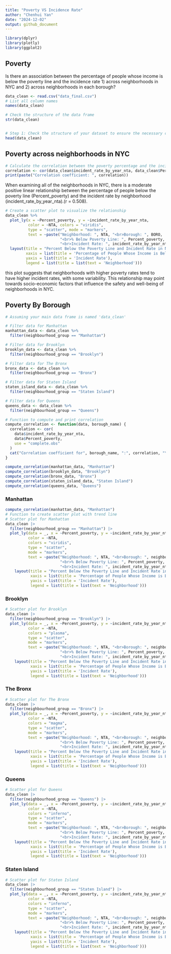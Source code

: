 ```yaml
---
title: "Poverty VS Incidence Rate"
author: "Chenhui Yan"
date: "2024-12-02"
output: github_document
---
```

```r
library(dplyr)
library(plotly)
library(ggplot2)

```

## Poverty
Is there an association between the percentage of people whose income is below the poverty line and the incidence rate 1) across neighborhoods in NYC and 2) across neighborhoods in each borough?


```r

data_clean <- read.csv("data_final.csv")
# List all column names
names(data_clean)

# Check the structure of the data frame
str(data_clean)


# Step 1: Check the structure of your dataset to ensure the necessary columns exist
head(data_clean)

```
## Poverty across neighborhoods in NYC

```r
# Calculate the correlation between the poverty percentage and the incident rate
correlation <- cor(data_clean$incident_rate_by_year_nta, data_clean$Percent_poverty, use = "complete.obs")
print(paste("Correlation coefficient: ", correlation))

```
When examining all of the neighborhoods in NYC, there is a moderate positive linear relationship between the percentage of people below the poverty line (Percent_poverty) and the incident rate by neighborhood (incident_rate_by_year_nta).(r = 0.508).


```r
# Create a scatter plot to visualize the relationship
data_clean %>%
  plot_ly(x = ~Percent_poverty, y = ~incident_rate_by_year_nta, 
          color = ~NTA, colors = "viridis", 
          type = "scatter", mode = "markers",
          text = ~paste("Neighborhood: ", NTA, "<br>Borough: ", BORO, 
                        "<br>% Below Poverty Line: ", Percent_poverty, 
                        "<br>Incident Rate: ", incident_rate_by_year_nta)) %>%
  layout(title = "Percent Below the Poverty Line and Incident Rate in NYC",
         xaxis = list(title = 'Percentage of People Whose Income is Below the Poverty Line'),
         yaxis = list(title = 'Incident Rate'),
         legend = list(title = list(text = 'Neighborhood')))
```

this plot suggests that neighborhoods with higher poverty rates tend to have higher incident rates, with some variability. This relationship may point towards socio-economic factors that influence the safety and well-being of neighborhoods in NYC.

## Poverty By Borough
```r
# Assuming your main data frame is named 'data_clean'

# Filter data for Manhattan
manhattan_data <- data_clean %>%
  filter(neighbourhood_group == "Manhattan")

# Filter data for Brooklyn
brooklyn_data <- data_clean %>%
  filter(neighbourhood_group == "Brooklyn")

# Filter data for The Bronx
bronx_data <- data_clean %>%
  filter(neighbourhood_group == "Bronx")

# Filter data for Staten Island
staten_island_data <- data_clean %>%
  filter(neighbourhood_group == "Staten Island")

# Filter data for Queens
queens_data <- data_clean %>%
  filter(neighbourhood_group == "Queens")

```

```r
# Function to compute and print correlation
compute_correlation <- function(data, borough_name) {
  correlation <- cor(
    data$incident_rate_by_year_nta,
    data$Percent_poverty,
    use = "complete.obs"
  )
  cat("Correlation coefficient for", borough_name, ":", correlation, "\n")
}

compute_correlation(manhattan_data, "Manhattan")
compute_correlation(brooklyn_data, "Brooklyn")
compute_correlation(bronx_data, "Bronx")
compute_correlation(staten_island_data, "Staten Island")
compute_correlation(queens_data, "Queens")

```

### Manhattan
```r
compute_correlation(manhattan_data, "Manhattan")
# Function to create scatter plot with trend line
# Scatter plot for Manhattan
data_clean |> 
  filter(neighbourhood_group == "Manhattan") |> 
  plot_ly(data = _, x = ~Percent_poverty, y = ~incident_rate_by_year_nta, 
          color = ~NTA,
          colors = "viridis", 
          type = "scatter",
          mode = "markers",
          text = ~paste("Neighborhood: ", NTA, "<br>Borough: ", neighbourhood_group, 
                        "<br>% Below Poverty Line: ", Percent_poverty, 
                        "<br>Incident Rate: ", incident_rate_by_year_nta)) |> 
    layout(title = "Percent Below the Poverty Line and Incident Rate in Manhattan",
           xaxis = list(title = 'Percentage of People Whose Income is Below the Poverty Line'),
           yaxis = list(title = 'Incident Rate'),
           legend = list(title = list(text = 'Neighborhood')))

```
### Brooklyn
```r
# Scatter plot for Brooklyn
data_clean |> 
  filter(neighbourhood_group == "Brooklyn") |> 
  plot_ly(data = _, x = ~Percent_poverty, y = ~incident_rate_by_year_nta, 
          color = ~NTA,
          colors = "plasma", 
          type = "scatter",
          mode = "markers",
          text = ~paste("Neighborhood: ", NTA, "<br>Borough: ", neighbourhood_group, 
                        "<br>% Below Poverty Line: ", Percent_poverty, 
                        "<br>Incident Rate: ", incident_rate_by_year_nta)) |> 
    layout(title = "Percent Below the Poverty Line and Incident Rate in Brooklyn",
           xaxis = list(title = 'Percentage of People Whose Income is Below the Poverty Line'),
           yaxis = list(title = 'Incident Rate'),
           legend = list(title = list(text = 'Neighborhood')))

```
### The Bronx
```r
# Scatter plot for The Bronx
data_clean |> 
  filter(neighbourhood_group == "Bronx") |> 
  plot_ly(data = _, x = ~Percent_poverty, y = ~incident_rate_by_year_nta, 
          color = ~NTA,
          colors = "magma", 
          type = "scatter",
          mode = "markers",
          text = ~paste("Neighborhood: ", NTA, "<br>Borough: ", neighbourhood_group, 
                        "<br>% Below Poverty Line: ", Percent_poverty, 
                        "<br>Incident Rate: ", incident_rate_by_year_nta)) |> 
    layout(title = "Percent Below the Poverty Line and Incident Rate in The Bronx",
           xaxis = list(title = 'Percentage of People Whose Income is Below the Poverty Line'),
           yaxis = list(title = 'Incident Rate'),
           legend = list(title = list(text = 'Neighborhood')))

```
### Queens
```r
# Scatter plot for Queens
data_clean |> 
  filter(neighbourhood_group == "Queens") |> 
  plot_ly(data = _, x = ~Percent_poverty, y = ~incident_rate_by_year_nta, 
          color = ~NTA,
          colors = "inferno", 
          type = "scatter",
          mode = "markers",
          text = ~paste("Neighborhood: ", NTA, "<br>Borough: ", neighbourhood_group, 
                        "<br>% Below Poverty Line: ", Percent_poverty, 
                        "<br>Incident Rate: ", incident_rate_by_year_nta)) |> 
    layout(title = "Percent Below the Poverty Line and Incident Rate in Queens",
           xaxis = list(title = 'Percentage of People Whose Income is Below the Poverty Line'),
           yaxis = list(title = 'Incident Rate'),
           legend = list(title = list(text = 'Neighborhood')))

```
### Staten Island
```r
# Scatter plot for Staten Island
data_clean |> 
  filter(neighbourhood_group == "Staten Island") |> 
  plot_ly(data = _, x = ~Percent_poverty, y = ~incident_rate_by_year_nta, 
          color = ~NTA,
          colors = "inferno", 
          type = "scatter",
          mode = "markers",
          text = ~paste("Neighborhood: ", NTA, "<br>Borough: ", neighbourhood_group, 
                        "<br>% Below Poverty Line: ", Percent_poverty, 
                        "<br>Incident Rate: ", incident_rate_by_year_nta)) |> 
    layout(title = "Percent Below the Poverty Line and Incident Rate in Staten Island",
           xaxis = list(title = 'Percentage of People Whose Income is Below the Poverty Line'),
           yaxis = list(title = 'Incident Rate'),
           legend = list(title = list(text = 'Neighborhood')))

```


